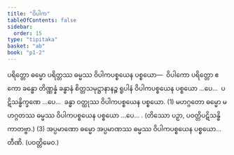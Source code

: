 ```yaml
---
title: "ဝိပါက"
tableOfContents: false
sidebar:
  order: 15
type: "tipitaka"
basket: "ab"
book: "p1-2"
---
```



<DynamicBreadcrumb />

<Division number="80" book="p1-2" e="ch" v="37" p="336">

<Paragraph number="2112" book="p1-2">
ပရိတ္တော ဓမ္မော ပရိတ္တဿ ဓမ္မဿ ဝိပါကပစ္စယေန ပစ္စယော—  ဝိပါကော ပရိတ္တော ဧကော ခန္ဓော တိဏ္ဏန္နံ ခန္ဓာနံ စိတ္တသမုဋ္ဌာနာနဉ္စ ရူပါနံ ဝိပါကပစ္စယေန ပစ္စယော …ပေ…  ပဋိသန္ဓိက္ခဏေ …ပေ…  ခန္ဓာ ဝတ္ထုဿ ဝိပါကပစ္စယေန ပစ္စယော. (1)
</Paragraph>

<Paragraph number="2113" book="p1-2">
မဟဂ္ဂတော ဓမ္မော မဟဂ္ဂတဿ ဓမ္မဿ ဝိပါကပစ္စယေန ပစ္စယော …ပေ… . (တိဿော ပဉှာ, ပဝတ္တိပဋိသန္ဓိ ကာတဗ္ဗာ.) (3)
</Paragraph>

<Paragraph number="2114" book="p1-2">
အပ္ပမာဏော ဓမ္မော အပ္ပမာဏဿ ဓမ္မဿ ဝိပါကပစ္စယေန ပစ္စယော…  တီဏိ. (ပဝတ္တိမေဝ.)
</Paragraph>
</Division>